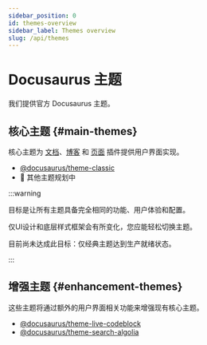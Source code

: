 ```yaml
---
sidebar_position: 0
id: themes-overview
sidebar_label: Themes overview
slug: /api/themes
---
```


# Docusaurus 主题

我们提供官方 Docusaurus 主题。

## 核心主题 {#main-themes}

核心主题为 [文档](../plugins/plugin-content-docs.mdx)、[博客](../plugins/plugin-content-blog.mdx) 和 [页面](../plugins/plugin-content-pages.mdx) 插件提供用户界面实现。

- [@docusaurus/theme-classic](./theme-classic.mdx)
- 🚧 其他主题规划中

:::warning

目标是让所有主题具备完全相同的功能、用户体验和配置。

仅UI设计和底层样式框架会有所变化，您应能轻松切换主题。

目前尚未达成此目标：仅经典主题达到生产就绪状态。

:::

## 增强主题 {#enhancement-themes}

这些主题将通过额外的用户界面相关功能来增强现有核心主题。

- [@docusaurus/theme-live-codeblock](./theme-live-codeblock.mdx)
- [@docusaurus/theme-search-algolia](./theme-search-algolia.mdx)